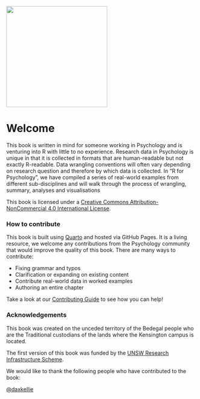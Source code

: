 ![](images/cover.png){width="267"}

# Welcome  {.unnumbered}

This book is written in mind for someone working in Psychology and is venturing into R with little to no experience. Research data in Psychology is unique in that it is collected in formats that are human-readable but not exactly R-readable. Data wrangling conventions will often vary depending on research question and therefore by which data is collected. In "R for Psychology", we have compiled a series of real-world examples from different sub-disciplines and will walk through the process of wrangling, summary, analyses and visualisations

This book is licensed under a [Creative Commons Attribution-NonCommercial 4.0 International License](https://creativecommons.org/licenses/by-nc/4.0/).

<!-- Code of Conduct https://www.contributor-covenant.org/version/2/0/code_of_conduct/ -->
<!-- Netlify as a potential deploy host https://www.netlify.com/legal/open-source-policy/ -->

### How to contribute 

This book is built using [Quarto](https://quarto.org/docs/) and hosted via GitHub Pages. It is a living resource, we welcome any contributions from the Psychology community that would improve the quality of this book. There are many ways to contribute:
 
- Fixing grammar and typos
- Clarification or expanding on existing content
- Contribute real-world data in worked examples
- Authoring an entire chapter

Take a look at our [Contributing Guide](contributing.qmd) to see how you can help!

### Acknowledgements

This book was created on the unceded territory of the Bedegal people who are the Traditional custodians of the lands where the Kensington campus is located.  

The first version of this book was funded by the [UNSW Research Infrastructure Scheme](https://research.unsw.edu.au/research-infrastructure). 

We would like to thank the following people who have contributed to the book:


[\@daxkellie](https://github.com/daxkellie)